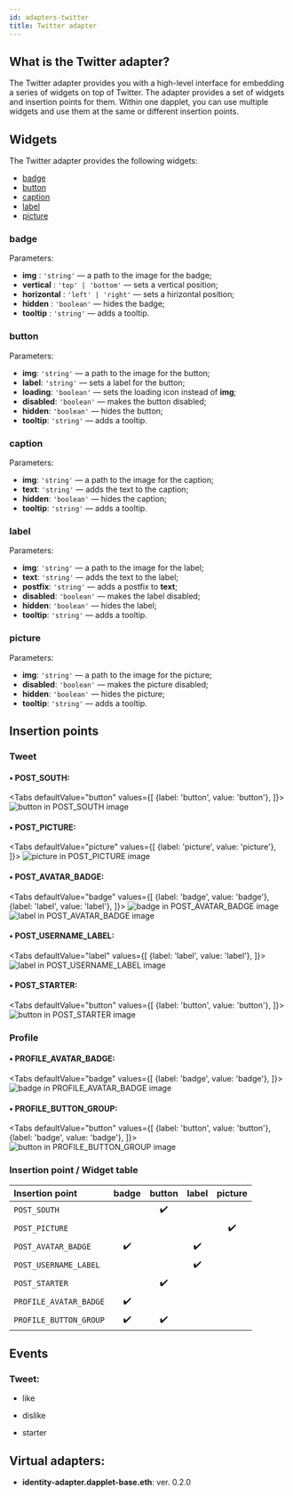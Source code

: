 ```yaml
---
id: adapters-twitter
title: Twitter adapter
---
```



## What is the Twitter adapter?

The Twitter adapter provides you with a high-level interface for embedding a series of widgets on top of Twitter. The adapter provides a set of widgets and insertion points for them. Within one dapplet, you can use multiple widgets and use them at the same or different insertion points.

## Widgets

The Twitter adapter provides the following widgets:

- [badge](adapters-twitter#badge)
- [button](adapters-twitter#button)
- [caption](adapters-twitter#caption)
- [label](adapters-twitter#label)
- [picture](adapters-twitter#picture)

### badge

Parameters:
- **img** : `'string'` — a path to the image for the badge;
- **vertical** : `'top' | 'bottom'` — sets a vertical position;
- **horizontal** : `'left' | 'right'` — sets a hirizontal position;
- **hidden** : `'boolean'` — hides the badge;
- **tooltip** : `'string'` — adds a tooltip.

### button

Parameters:
- **img**: `'string'` — a path to the image for the button;
- **label**: `'string'` — sets a label for the button;
- **loading**: `'boolean'` — sets the loading icon instead of **img**;
- **disabled**: `'boolean'` — makes the button disabled;
- **hidden**: `'boolean'` — hides the button;
- **tooltip**: `'string'` — adds a tooltip.

### caption

Parameters:
- **img**: `'string'` — a path to the image for the caption;
- **text**: `'string'` — adds the text to the caption;
- **hidden**: `'boolean'` — hides the caption;
- **tooltip**: `'string'` — adds a tooltip.

### label

Parameters:
- **img**: `'string'` — a path to the image for the label;
- **text**: `'string'` — adds the text to the label;
- **postfix**: `'string'` — adds a postfix to **text**;
- **disabled**: `'boolean'` — makes the label disabled;
- **hidden**: `'boolean'` — hides the label;
- **tooltip**: `'string'` — adds a tooltip.

### picture

Parameters:
- **img**: `'string'` — a path to the image for the picture;
- **disabled**: `'boolean'` — makes the picture disabled;
- **hidden**: `'boolean'` — hides the picture;
- **tooltip**: `'string'` — adds a tooltip.

## Insertion points

### Tweet

#### • POST_SOUTH:
<Tabs
  defaultValue="button"
  values={[
    {label: 'button', value: 'button'},
  ]}>
  <TabItem value="button">
    <img src="/img/a_twitter_2.png" alt="button in POST_SOUTH image"/>
  </TabItem>
</Tabs>

#### • POST_PICTURE:
<Tabs
  defaultValue="picture"
  values={[
    {label: 'picture', value: 'picture'},
  ]}>
  <TabItem value="picture">
    <img src="/img/a_twitter_3.png" alt="picture in POST_PICTURE image"/>
  </TabItem>
</Tabs>

#### • POST_AVATAR_BADGE:
<Tabs
  defaultValue="badge"
  values={[
    {label: 'badge', value: 'badge'},
    {label: 'label', value: 'label'},
  ]}>
  <TabItem value="badge">
    <img src="/img/a_twitter_4.png" alt="badge in POST_AVATAR_BADGE image"/>
  </TabItem>
  <TabItem value="label">
    <img src="/img/a_twitter_5.png" alt="label in POST_AVATAR_BADGE image"/>
  </TabItem>
</Tabs>

#### • POST_USERNAME_LABEL:
<Tabs
  defaultValue="label"
  values={[
    {label: 'label', value: 'label'},
  ]}>
  <TabItem value="label">
    <img src="/img/a_twitter_6.png" alt="label in POST_USERNAME_LABEL image"/>
  </TabItem>
</Tabs>

#### • POST_STARTER:
<Tabs
  defaultValue="button"
  values={[
    {label: 'button', value: 'button'},
  ]}>
  <TabItem value="button">
    <img src="/img/a_twitter_7.png" alt="button in POST_STARTER image"/>
  </TabItem>
</Tabs>

### Profile

#### • PROFILE_AVATAR_BADGE:
<Tabs
  defaultValue="badge"
  values={[
    {label: 'badge', value: 'badge'},
  ]}>
  <TabItem value="badge">
    <img src="/img/a_twitter_8.png" alt="badge in PROFILE_AVATAR_BADGE image"/>
  </TabItem>
</Tabs>

#### • PROFILE_BUTTON_GROUP:
<Tabs
  defaultValue="button"
  values={[
    {label: 'button', value: 'button'},
    {label: 'badge', value: 'badge'},
  ]}>
  <TabItem value="button">
    <img src="/img/a_twitter_9.png" alt="button in PROFILE_BUTTON_GROUP image"/>
  </TabItem>
  <TabItem value="badge">
  </TabItem>
</Tabs>

### Insertion point / Widget table

| Insertion point        | badge  | button | label  | picture |
|:---------------------- |:------:|:------:|:------:|:-------:|
| `POST_SOUTH`           |        |   ✔️   |        |         |
| `POST_PICTURE`         |        |        |        |   ✔️    |
| `POST_AVATAR_BADGE`    |   ✔️   |        |  ✔️   |         |
| `POST_USERNAME_LABEL`  |        |        |  ✔️    |         |
| `POST_STARTER`         |        |   ✔️   |        |         |
| `PROFILE_AVATAR_BADGE` |   ✔️   |        |        |         |
| `PROFILE_BUTTON_GROUP` |   ✔️   |   ✔️  |        |         |

## Events

### Tweet:

- like

- dislike

- starter

## Virtual adapters:

- **identity-adapter.dapplet-base.eth**: ver. 0.2.0
